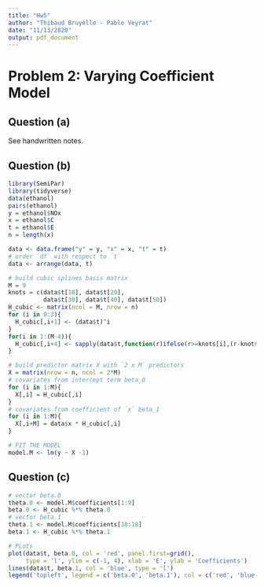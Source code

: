 ```yaml
---
title: "Hw5"
author: "Thibaud Bruyelle - Pablo Veyrat"
date: "11/13/2020"
output: pdf_document
---
```


# Problem 2: Varying Coefficient Model 

## Question (a)

See handwritten notes. 

## Question (b)

```r
library(SemiPar)
library(tidyverse)
data(ethanol)
pairs(ethanol)
y = ethanol$NOx
x = ethanol$C
t = ethanol$E
n = length(x)

data <- data.frame("y" = y, "x" = x, "t" = t)
# order `df` with respect to `t`
data <- arrange(data, t)
```
```r
# build cubic splines basis matrix
M = 9
knots = c(data$t[10], data$t[20], 
          data$t[30], data$t[40], data$t[50])
H_cubic <- matrix(ncol = M, nrow = n)
for (i in 0:3){
  H_cubic[,i+1] <- (data$t)^i
}
for(i in 1:(M-4)){
  H_cubic[,i+4] <- sapply(data$t,function(r)ifelse(r>=knots[i],(r-knots[i])**3,0))
}

# build predictor matrix X with `2 x M` predictors
X = matrix(nrow = n, ncol = 2*M)
# covariates from intercept term beta_0
for (i in 1:M){
  X[,i] = H_cubic[,i]
}
# covariates from coefficient of `x` beta_1
for (i in 1:M){
  X[,i+M] = data$x * H_cubic[,i]
}

# FIT THE MODEL
model.M <- lm(y ~ X -1)


```

## Question (c)

```r
# vector beta.0
theta.0 <- model.M$coefficients[1:9]
beta.0 <- H_cubic %*% theta.0
# vector beta.1
theta.1 <- model.M$coefficients[10:18]
beta.1 <- H_cubic %*% theta.1

# PLots
plot(data$t, beta.0, col = 'red', panel.first=grid(), 
     type = 'l', ylim = c(-1, 4), xlab = 'E', ylab = 'Coefficients')
lines(data$t, beta.1, col = 'blue', type = 'l')
legend('topleft', legend = c('beta.0', 'beta.1'), col = c('red', 'blue'), pch = 11)

```